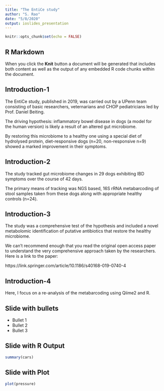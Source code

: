 ```yaml
---
title: "The EntiCe study"
author: "S. Rao"
date: "5/8/2020"
output: ioslides_presentation
---
```


```r
knitr::opts_chunk$set(echo = FALSE)
```

## R Markdown

When you click the **Knit** button a document will be generated that includes both content as well as the output of any embedded R code chunks within the document.

## Introduction-1

The EntiCe study, published in 2019, was carried out by a UPenn team consisting of basic researchers, veternarians and CHOP pediatricians led by Prof. Daniel Beiting. 

The driving hypothesis: inflammatory bowel disease in dogs (a model for the human version) is likely a result of an altered gut microbiome. 

By restoring this microbiome to a healthy one using a special diet of hydrolysed protein, diet-responsive dogs (n=20, non-responsive n=9) showed a marked improvement in their symptoms.

## Introduction-2  

  The study tracked gut microbiome changes in 29 dogs exhibiting IBD symptoms over the course of 42 days. 
  
  The primary means of tracking was NGS based, 16S rRNA metabarcoding of stool samples taken from these dogs along with appropriate healthy controls (n=24). 
  
## Introduction-3

  The study was a comprehensive test of the hypothesis and included a novel metabolomic identification of putative antibiotics that restore the healthy microbiome. 
  
  We can't recommend enough that you read the original open access paper to understand the very comprehensive approach taken by the researchers. Here is a link to the paper:
  
  https://link.springer.com/article/10.1186/s40168-019-0740-4
  
## Introduction-4

  Here, I focus on a re-analysis of the metabarcoding using Qiime2 and R.
  
## Slide with bullets

- Bullet 1
- Bullet 2
- Bullet 3

## Slide with R Output

```r
summary(cars)
```

## Slide with Plot

```r
plot(pressure)
```


